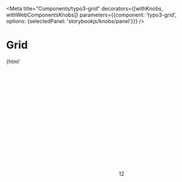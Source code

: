 
<Meta
    title="Components/typo3-grid"
    decorators={[withKnobs, withWebComponentsKnobs]}
    parameters={{component: 'typo3-grid', options: {selectedPanel: 'storybookjs/knobs/panel'}}}
/>

# Grid

<Preview withToolbar>
    <Story name="Basic grid" height="220px">
        {html`
        <div style="height: 100vh">
        <typo3-grid>
            <typo3-card slot="item" title="Card without icon" subtitle="Dec 6, 2017"></typo3-card>
            <typo3-card slot="item" title="Microsoft Excel" subtitle="Dec 6, 2017" variant="file">
                <svg slot="image" xmlns="http://www.w3.org/2000/svg">
                    <use xlink:href="node_modules/@typo3/icons/dist/sprites/mimetypes.svg#mimetypes-excel"></use>
                </svg>
            </typo3-card>
            <typo3-card slot="item" title="Directory width Badge" subtitle="Dec 6, 2017" variant="folder">
                <svg slot="image" xmlns="http://www.w3.org/2000/svg">
                    <use xlink:href="node_modules/@typo3/icons/dist/sprites/apps.svg#apps-filetree-folder-default"></use>
                </svg>
                <span slot="badge">12</span>
            </typo3-card>
        </typo3-grid>
        </div>
    `}
    </Story>
    <Story name="Selectable grid" height="220px">
        {html`
        <typo3-grid selectable>
            <typo3-card slot="item" title="Card without icon" subtitle="Dec 6, 2017">
                <typo3-badge slot="selected-badge" color="primary" size="small">
                    <svg xmlns="http://www.w3.org/2000/svg">
                        <use xlink:href="node_modules/@typo3/icons/dist/sprites/actions.svg#actions-check"></use>
                    </svg>
                </typo3-badge>
            </typo3-card>
            <typo3-card slot="item" title="Microsoft Excel" subtitle="Dec 6, 2017" variant="file">
                <typo3-badge slot="selected-badge" color="primary" size="small">
                    <svg xmlns="http://www.w3.org/2000/svg">
                        <use xlink:href="node_modules/@typo3/icons/dist/sprites/actions.svg#actions-check"></use>
                    </svg>
                </typo3-badge>
                <svg slot="image" xmlns="http://www.w3.org/2000/svg">
                    <use xlink:href="node_modules/@typo3/icons/dist/sprites/mimetypes.svg#mimetypes-excel"></use>
                </svg>
            </typo3-card>
            <typo3-card slot="item" title="Directory width Badge" subtitle="Dec 6, 2017" variant="folder">
                <typo3-badge slot="selected-badge" color="primary" size="small">
                    <svg xmlns="http://www.w3.org/2000/svg">
                        <use xlink:href="node_modules/@typo3/icons/dist/sprites/actions.svg#actions-check"></use>
                    </svg>
                </typo3-badge>
                <svg slot="image" xmlns="http://www.w3.org/2000/svg">
                    <use xlink:href="node_modules/@typo3/icons/dist/sprites/apps.svg#apps-filetree-folder-default"></use>
                </svg>
            </typo3-card>
            <typo3-card slot="item" title="Directory" subtitle="Another dir" variant="folder">
                <svg slot="image" xmlns="http://www.w3.org/2000/svg">
                    <use xlink:href="node_modules/@typo3/icons/dist/sprites/apps.svg#apps-filetree-folder-default"></use>
                </svg>
            </typo3-card>
            <typo3-card slot="item" title="Directory" subtitle="Another dir" variant="folder">
                <svg slot="image" xmlns="http://www.w3.org/2000/svg">
                    <use xlink:href="node_modules/@typo3/icons/dist/sprites/apps.svg#apps-filetree-folder-default"></use>
                </svg>
            </typo3-card>
            <typo3-card slot="item" title="Directory" subtitle="Another dir" variant="folder">
                <svg slot="image" xmlns="http://www.w3.org/2000/svg">
                    <use xlink:href="node_modules/@typo3/icons/dist/sprites/apps.svg#apps-filetree-folder-default"></use>
                </svg>
            </typo3-card>
            <typo3-card slot="item" title="Directory" subtitle="Another dir" variant="folder">
                <svg slot="image" xmlns="http://www.w3.org/2000/svg">
                    <use xlink:href="node_modules/@typo3/icons/dist/sprites/apps.svg#apps-filetree-folder-default"></use>
                </svg>
            </typo3-card>
            <typo3-card slot="item" title="Directory" subtitle="Another dir" variant="folder">
                <svg slot="image" xmlns="http://www.w3.org/2000/svg">
                    <use xlink:href="node_modules/@typo3/icons/dist/sprites/apps.svg#apps-filetree-folder-default"></use>
                </svg>
            </typo3-card>
            <typo3-card slot="item" title="Directory" subtitle="Another dir" variant="folder">
                <svg slot="image" xmlns="http://www.w3.org/2000/svg">
                    <use xlink:href="node_modules/@typo3/icons/dist/sprites/apps.svg#apps-filetree-folder-default"></use>
                </svg>
            </typo3-card>
            <typo3-card slot="item" title="Directory" subtitle="Another dir" variant="folder">
                <svg slot="image" xmlns="http://www.w3.org/2000/svg">
                    <use xlink:href="node_modules/@typo3/icons/dist/sprites/apps.svg#apps-filetree-folder-default"></use>
                </svg>
            </typo3-card>
            <typo3-card slot="item" title="Directory" subtitle="Another dir" variant="folder">
                <svg slot="image" xmlns="http://www.w3.org/2000/svg">
                    <use xlink:href="node_modules/@typo3/icons/dist/sprites/apps.svg#apps-filetree-folder-default"></use>
                </svg>
            </typo3-card>
            <typo3-card slot="item" title="Not selectable Directory" subtitle="Not selectable dir" notSelectable variant="folder">
                <svg slot="image" xmlns="http://www.w3.org/2000/svg">
                    <use xlink:href="node_modules/@typo3/icons/dist/sprites/apps.svg#apps-filetree-folder-default"></use>
                </svg>
            </typo3-card>
            <typo3-card slot="item" title="Directory" subtitle="Another dir" variant="folder">
                <svg slot="image" xmlns="http://www.w3.org/2000/svg">
                    <use xlink:href="node_modules/@typo3/icons/dist/sprites/apps.svg#apps-filetree-folder-default"></use>
                </svg>
            </typo3-card>
            <typo3-card slot="item" title="Directory" subtitle="Another dir" variant="folder">
                <svg slot="image" xmlns="http://www.w3.org/2000/svg">
                    <use xlink:href="node_modules/@typo3/icons/dist/sprites/apps.svg#apps-filetree-folder-default"></use>
                </svg>
            </typo3-card>
        </typo3-grid>
    `}
    </Story>
</Preview>

# API

<Props of="typo3-grid"/>
